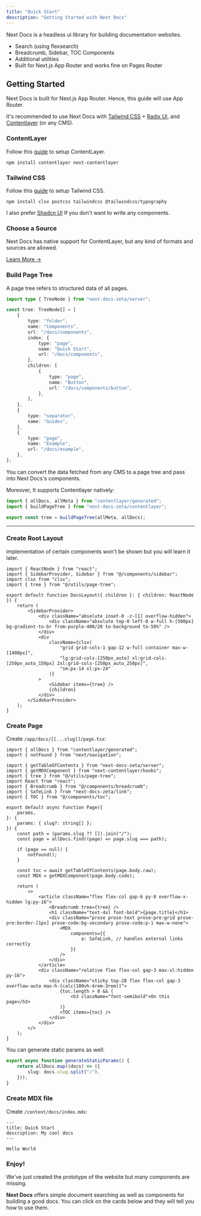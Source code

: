 ```yaml
---
title: "Quick Start"
description: "Getting Started with Next Docs"
---
```


Next Docs is a headless ui library for building documentation websites.

-   Search (using flexsearch)
-   Breadcrumb, Sidebar, TOC Components
-   Additional utilities
-   Built for Next.js App Router and works fine on Pages Router

## Getting Started

Next Docs is built for Next.js App Router. Hence, this guide will use App Router.

It's recommended to use Next Docs with [Tailwind CSS](https://tailwindcss.com) + [Radix UI](https://www.radix-ui.com), and [Contentlayer](https://www.contentlayer.dev) (or any CMS).

### ContentLayer

Follow this [guide](https://www.contentlayer.dev/docs/getting-started) to setup ContentLayer.

```
npm install contentlayer next-contentlayer
```

### Tailwind CSS

Follow this [guide](https://tailwindcss.com/docs/guides/nextjs) to setup Tailwind CSS.

```
npm install clsx postcss tailwindcss @tailwindcss/typography
```

I also prefer [Shadcn UI](https://ui.shadcn.com) If you don't want to write any components.

### Choose a Source

Next Docs has native support for ContentLayer, but any kind of formats and sources are allowed.

[Learn More ->](/docs/adapters/contentlayer)

### Build Page Tree

A page tree refers to structured data of all pages.

```ts
import type { TreeNode } from "next-docs-zeta/server";

const tree: TreeNode[] = [
    {
        type: "folder",
        name: "Components",
        url: "/docs/components",
        index: {
            type: "page",
            name: "Quick Start",
            url: "/docs/components",
        },
        children: [
            {
                type: "page",
                name: "Button",
                url: "/docs/components/button",
            },
        ],
    },
    {
        type: "separator",
        name: "Guides",
    },
    {
        type: "page",
        name: "Example",
        url: "/docs/example",
    },
];
```

You can convert the data fetched from any CMS to a page tree and pass into Next Docs's components.

Moreover, It supports Contentlayer natively:

```ts
import { allDocs, allMeta } from "contentlayer/generated";
import { buildPageTree } from "next-docs-zeta/contentlayer";

export const tree = buildPageTree(allMeta, allDocs);
```

---

### Create Root Layout

implementation of certain components won't be shown but you will learn it later.

```tsx
import { ReactNode } from "react";
import { SidebarProvider, Sidebar } from "@/components/sidebar";
import clsx from "clsx";
import { tree } from "@/utils/page-tree";

export default function DocsLayout({ children }: { children: ReactNode }) {
    return (
        <SidebarProvider>
            <div className="absolute inset-0 -z-[1] overflow-hidden">
                <div className="absolute top-0 left-0 w-full h-[500px] bg-gradient-to-br from-purple-400/20 to-background to-50%" />
            </div>
            <div
                className={clsx(
                    "grid grid-cols-1 gap-12 w-full container max-w-[1400px]",
                    "lg:grid-cols-[250px_auto] xl:grid-cols-[250px_auto_150px] 2xl:grid-cols-[250px_auto_250px]",
                    "sm:px-14 xl:px-24"
                )}
            >
                <Sidebar items={tree} />
                {children}
            </div>
        </SidebarProvider>
    );
}
```

### Create Page

Create `/app/docs/[[...slug]]/page.tsx`:

```tsx
import { allDocs } from "contentlayer/generated";
import { notFound } from "next/navigation";

import { getTableOfContents } from "next-docs-zeta/server";
import { getMDXComponent } from "next-contentlayer/hooks";
import { tree } from "@/utils/page-tree";
import React from "react";
import { Breadcrumb } from "@/components/breadcrumb";
import { SafeLink } from "next-docs-zeta/link";
import { TOC } from "@/components/toc";

export default async function Page({
    params,
}: {
    params: { slug?: string[] };
}) {
    const path = (params.slug ?? []).join("/");
    const page = allDocs.find((page) => page.slug === path);

    if (page == null) {
        notFound();
    }

    const toc = await getTableOfContents(page.body.raw);
    const MDX = getMDXComponent(page.body.code);

    return (
        <>
            <article className="flex flex-col gap-6 py-8 overflow-x-hidden lg:py-16">
                <Breadcrumb tree={tree} />
                <h1 className="text-4xl font-bold">{page.title}</h1>
                <div className="prose prose-text prose-pre:grid prose-pre:border-[1px] prose-code:bg-secondary prose-code:p-1 max-w-none">
                    <MDX
                        components={{
                            a: SafeLink, // handles external links correctly
                        }}
                    />
                </div>
            </article>
            <div className="relative flex flex-col gap-3 max-xl:hidden py-16">
                <div className="sticky top-28 flex flex-col gap-3 overflow-auto max-h-[calc(100vh-4rem-3rem)]">
                    {toc.length > 0 && (
                        <h3 className="font-semibold">On this page</h3>
                    )}
                    <TOC items={toc} />
                </div>
            </div>
        </>
    );
}
```

You can generate static params as well:

```ts
export async function generateStaticParams() {
    return allDocs.map((docs) => ({
        slug: docs.slug.split("/"),
    }));
}
```

### Create MDX file

Create `/content/docs/index.mdx`:

```mdx
---
title: Quick Start
description: My cool docs
---

Hello World
```

### Enjoy!

We've just created the prototype of the website but many components are missing.

**Next Docs** offers simple document searching as well as components for building a good docs. You can click on the cards below and they will tell you how to use them.

<Cards>

<Card
    title="Breadcrumb"
    href="/docs/components/breadcrumb"
    description="The navigation component at the top of screen"
/>

<Card
    title="TOC"
    href="/docs/components/toc"
    description="A Table of Contents with active anchor observer"
/>

<Card
    title="Sidebar"
    href="/docs/components/sidebar"
    description="The navigation bar at aside of viewport"
/>

<Card
    title="Search"
    href="/docs/utils/search"
    description="Implement document searching"
/>

</Cards>
